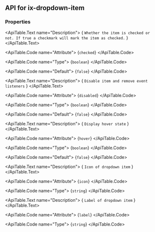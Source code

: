 
## API for ix-dropdown-item

### Properties

<ApiTable id="property-checked">
  <ApiTable.PropertyHeader name="checked" singleFramework="">
  </ApiTable.PropertyHeader>

  <ApiTable.Text name="Description">
    { `Whether the item is checked or not. If true a checkmark will mark the item as checked.` }
  </ApiTable.Text>

  <ApiTable.Code name="Attribute">
    {`checked`}
  </ApiTable.Code>

  <ApiTable.Code name="Type">
   {`boolean`}
  </ApiTable.Code>

  <ApiTable.Code name="Default">
    {`false`}
  </ApiTable.Code>

</ApiTable>
<ApiTable id="property-disabled">
  <ApiTable.PropertyHeader name="disabled" singleFramework="">
  </ApiTable.PropertyHeader>

  <ApiTable.Text name="Description">
    { `Disable item and remove event listeners` }
  </ApiTable.Text>

  <ApiTable.Code name="Attribute">
    {`disabled`}
  </ApiTable.Code>

  <ApiTable.Code name="Type">
   {`boolean`}
  </ApiTable.Code>

  <ApiTable.Code name="Default">
    {`false`}
  </ApiTable.Code>

</ApiTable>
<ApiTable id="property-hover">
  <ApiTable.PropertyHeader name="hover" singleFramework="">
  </ApiTable.PropertyHeader>

  <ApiTable.Text name="Description">
    { `Display hover state` }
  </ApiTable.Text>

  <ApiTable.Code name="Attribute">
    {`hover`}
  </ApiTable.Code>

  <ApiTable.Code name="Type">
   {`boolean`}
  </ApiTable.Code>

  <ApiTable.Code name="Default">
    {`false`}
  </ApiTable.Code>

</ApiTable>
<ApiTable id="property-icon">
  <ApiTable.PropertyHeader name="icon" singleFramework="">
  </ApiTable.PropertyHeader>

  <ApiTable.Text name="Description">
    { `Icon of dropdown item` }
  </ApiTable.Text>

  <ApiTable.Code name="Attribute">
    {`icon`}
  </ApiTable.Code>

  <ApiTable.Code name="Type">
   {`string`}
  </ApiTable.Code>


</ApiTable>
<ApiTable id="property-label">
  <ApiTable.PropertyHeader name="label" singleFramework="">
  </ApiTable.PropertyHeader>

  <ApiTable.Text name="Description">
    { `Label of dropdown item` }
  </ApiTable.Text>

  <ApiTable.Code name="Attribute">
    {`label`}
  </ApiTable.Code>

  <ApiTable.Code name="Type">
   {`string`}
  </ApiTable.Code>


</ApiTable>



